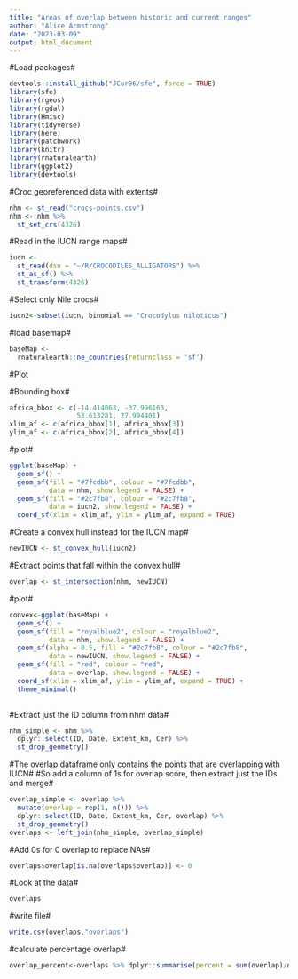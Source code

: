 ```yaml
---
title: "Areas of overlap between historic and current ranges"
author: "Alice Armstrong"
date: "2023-03-09"
output: html_document
---
```

#Load packages#
```r
devtools::install_github("JCur96/sfe", force = TRUE)
library(sfe)
library(rgeos)
library(rgdal)
library(Hmisc)
library(tidyverse)
library(here)
library(patchwork)
library(knitr)
library(rnaturalearth)
library(ggplot2)
library(devtools)
```


#Croc georeferenced data with extents#
```r
nhm <- st_read("crocs-points.csv")
nhm <- nhm %>%
  st_set_crs(4326)

```

#Read in the IUCN range maps#
```r
iucn <- 
  st_read(dsn = "~/R/CROCODILES_ALLIGATORS") %>%
  st_as_sf() %>%
  st_transform(4326)

```

#Select only Nile crocs#
```r
iucn2<-subset(iucn, binomial == "Crocodylus niloticus")
```

#load basemap#
```r
baseMap <-
  rnaturalearth::ne_countries(returnclass = 'sf')
```

#Plot 

#Bounding box#
```r
africa_bbox <- c(-14.414063, -37.996163, 
                 53.613281, 27.994401)
xlim_af <- c(africa_bbox[1], africa_bbox[3])
ylim_af <- c(africa_bbox[2], africa_bbox[4])
```

#plot#
```r
ggplot(baseMap) +
  geom_sf() +
  geom_sf(fill = "#7fcdbb", colour = "#7fcdbb",
          data = nhm, show.legend = FALSE) +
  geom_sf(fill = "#2c7fb8", colour = "#2c7fb8",
          data = iucn2, show.legend = FALSE) +
  coord_sf(xlim = xlim_af, ylim = ylim_af, expand = TRUE)

```

#Create a convex hull instead for the IUCN map#
```r
newIUCN <- st_convex_hull(iucn2)
```

#Extract points that fall within the convex hull#
```r
overlap <- st_intersection(nhm, newIUCN)
```

#plot#
```r
convex<-ggplot(baseMap) +
  geom_sf() +
  geom_sf(fill = "royalblue2", colour = "royalblue2",
          data = nhm, show.legend = FALSE) +
  geom_sf(alpha = 0.5, fill = "#2c7fb8", colour = "#2c7fb8",
          data = newIUCN, show.legend = FALSE) +
  geom_sf(fill = "red", colour = "red",
          data = overlap, show.legend = FALSE) +
  coord_sf(xlim = xlim_af, ylim = ylim_af, expand = TRUE) +
  theme_minimal() 
  
```

#Extract just the ID column from nhm data#
```r
nhm_simple <- nhm %>%
  dplyr::select(ID, Date, Extent_km, Cer) %>%
  st_drop_geometry()
```

#The overlap dataframe only contains the points that are overlapping with IUCN#
#So add a column of 1s for overlap score, then extract just the IDs and merge#
```r
overlap_simple <- overlap %>%
  mutate(overlap = rep(1, n())) %>%
  dplyr::select(ID, Date, Extent_km, Cer, overlap) %>%
  st_drop_geometry()
overlaps <- left_join(nhm_simple, overlap_simple)

```

#Add 0s for 0 overlap to replace NAs#
```r
overlaps$overlap[is.na(overlaps$overlap)] <- 0
```

#Look at the data#
```r
overlaps
```

#write file#
```r
write.csv(overlaps,"overlaps")
```

#calculate percentage overlap#
```r
overlap_percent<-overlaps %>% dplyr::summarise(percent = sum(overlap)/n() *100)
```